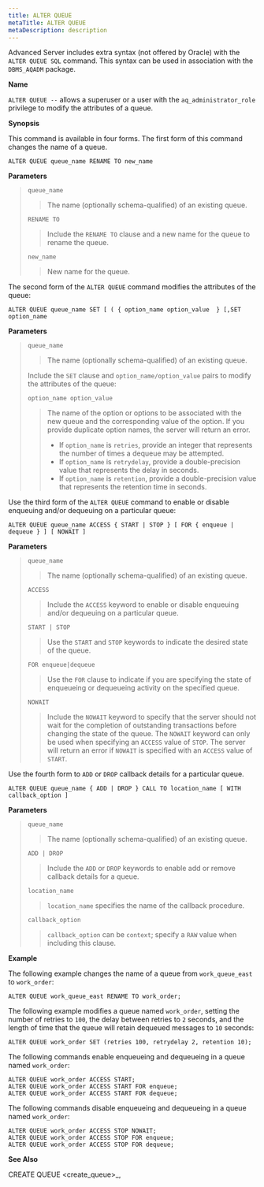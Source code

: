 ```yaml
---
title: ALTER QUEUE
metaTitle: ALTER QUEUE
metaDescription: description
---
```


Advanced Server includes extra syntax (not offered by Oracle) with the
`ALTER QUEUE SQL` command. This syntax can be used in association with
the `DBMS_AQADM` package.

**Name**

`ALTER QUEUE --` allows a superuser or a user with the
`aq_administrator_role` privilege to modify the attributes of a queue.

**Synopsis**

This command is available in four forms. The first form of this command
changes the name of a queue.

``` text
ALTER QUEUE queue_name RENAME TO new_name
```

**Parameters**

> `queue_name`
> 
> > The name (optionally schema-qualified) of an existing queue.
> 
> `RENAME TO`
> 
> > Include the `RENAME TO` clause and a new name for the queue to
> > rename the queue.
> 
> `new_name`
> 
> > New name for the queue.

The second form of the `ALTER QUEUE` command modifies the attributes of
the queue:

``` text
ALTER QUEUE queue_name SET [ ( { option_name option_value  } [,SET option_name
```

**Parameters**

> `queue_name`
> 
> > The name (optionally schema-qualified) of an existing queue.
> 
> Include the `SET` clause and `option_name/option_value` pairs to
> modify the attributes of the queue:
> 
> `option_name option_value`
> 
> > The name of the option or options to be associated with the new
> > queue and the corresponding value of the option. If you provide
> > duplicate option names, the server will return an error.
> > 
> >   - If `option_name` is `retries`, provide an integer that
> >     represents the number of times a dequeue may be attempted.
> >   - If `option_name` is `retrydelay`, provide a double-precision
> >     value that represents the delay in seconds.
> >   - If `option_name` is `retention`, provide a double-precision
> >     value that represents the retention time in seconds.

Use the third form of the `ALTER QUEUE` command to enable or disable
enqueuing and/or dequeuing on a particular queue:

``` text
ALTER QUEUE queue_name ACCESS { START | STOP } [ FOR { enqueue | dequeue } ] [ NOWAIT ]
```

**Parameters**

> `queue_name`
> 
> > The name (optionally schema-qualified) of an existing queue.
> 
> `ACCESS`
> 
> > Include the `ACCESS` keyword to enable or disable enqueuing and/or
> > dequeuing on a particular queue.
> 
> `START | STOP`
> 
> > Use the `START` and `STOP` keywords to indicate the desired state of
> > the queue.
> 
> `FOR enqueue|dequeue`
> 
> > Use the `FOR` clause to indicate if you are specifying the state of
> > enqueueing or dequeueing activity on the specified queue.
> 
> `NOWAIT`
> 
> > Include the `NOWAIT` keyword to specify that the server should not
> > wait for the completion of outstanding transactions before changing
> > the state of the queue. The `NOWAIT` keyword can only be used when
> > specifying an `ACCESS` value of `STOP`. The server will return an
> > error if `NOWAIT` is specified with an `ACCESS` value of `START`.

Use the fourth form to `ADD` or `DROP` callback details for a particular
queue.

``` text
ALTER QUEUE queue_name { ADD | DROP } CALL TO location_name [ WITH callback_option ]
```

**Parameters**

> `queue_name`
> 
> > The name (optionally schema-qualified) of an existing queue.
> 
> `ADD | DROP`
> 
> > Include the `ADD` or `DROP` keywords to enable add or remove
> > callback details for a queue.
> 
> `location_name`
> 
> > `location_name` specifies the name of the callback procedure.
> 
> `callback_option`
> 
> > `callback_option` can be `context`; specify a `RAW` value when
> > including this clause.

**Example**

The following example changes the name of a queue from `work_queue_east`
to `work_order`:

``` text
ALTER QUEUE work_queue_east RENAME TO work_order;
```

The following example modifies a queue named `work_order`, setting the
number of retries to `100`, the delay between retries to `2` seconds,
and the length of time that the queue will retain dequeued messages to
`10` seconds:

``` text
ALTER QUEUE work_order SET (retries 100, retrydelay 2, retention 10);
```

The following commands enable enqueueing and dequeueing in a queue named
`work_order`:

``` text
ALTER QUEUE work_order ACCESS START;
ALTER QUEUE work_order ACCESS START FOR enqueue;
ALTER QUEUE work_order ACCESS START FOR dequeue;
```

The following commands disable enqueueing and dequeueing in a queue
named `work_order`:

``` text
ALTER QUEUE work_order ACCESS STOP NOWAIT;
ALTER QUEUE work_order ACCESS STOP FOR enqueue;
ALTER QUEUE work_order ACCESS STOP FOR dequeue;
```

**See Also**

<span class="title-ref">CREATE QUEUE \<create_queue\>_</span>,
